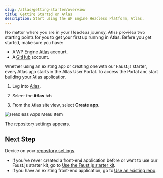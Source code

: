 ```yaml
---
slug: /atlas/getting-started/overview
title: Getting Started on Atlas
description: Start using the WP Engine Headless Platform, Atlas.
---
```


No matter where you are in your Headless journey, Atlas provides two starting points for you to get your first up running in Atlas. Before you get started, make sure you have:

- A WP Engine [Atlas](https://wpengine.com/atlas) account.
- A [GitHub](https://github.com/) account.


Whether using an existing app or creating one with our Faust.js starter, every Atlas app starts in the Atlas User Portal. To access the Portal and start building your Atlas application.

1. Log into [Atlas](https://wpengine.com/atlas). 

2. Select the **Atlas** tab. 

3. From the Atlas site view, select **Create app**. 

![Headless Apps Menu Item](../assets/img/portal-menu.png)

The [repository settings](./set-repository-settings) appears. 

## Next Step

Decide on your [repository settings](./set-repository-settings).

- If you've never created a front-end application before or want to use our Faust.js starter kit, go to [Use the Faust.js starter kit](./set-repository-settings#use-the-faustjs-starter-kit).
- If you have an existing front-end application, go to [Use an existing repo](./set-repository-settings#use-an-existing-repo).